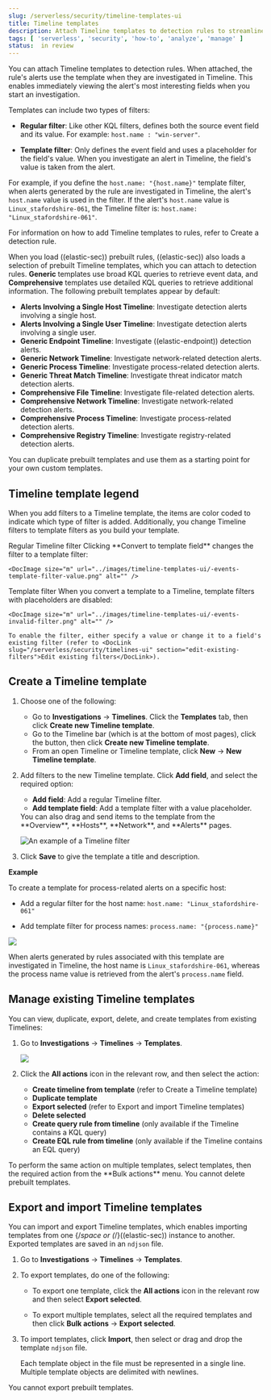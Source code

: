 ```yaml
---
slug: /serverless/security/timeline-templates-ui
title: Timeline templates
description: Attach Timeline templates to detection rules to streamline investigations.
tags: [ 'serverless', 'security', 'how-to', 'analyze', 'manage' ]
status:  in review
---
```


<DocBadge template="technical preview" />
<div id="timeline-templates-ui"></div>

You can attach Timeline templates to detection rules. When attached, the rule's alerts use the template when they are investigated in Timeline. This enables immediately viewing the alert's most interesting fields when you start an investigation.

Templates can include two types of filters:

* **Regular filter**: Like other KQL filters, defines both the source event field and its value. For example: `host.name : "win-server"`.

* **Template filter**: Only defines the event field and uses a placeholder
    for the field's value. When you investigate an alert in Timeline, the field's value is taken from the alert.

For example, if you define the `host.name: "{host.name}"` template filter, when alerts generated by the rule are investigated in Timeline, the alert's
`host.name` value is used in the filter. If the alert's `host.name` value is
`Linux_stafordshire-061`, the Timeline filter is:
`host.name: "Linux_stafordshire-061"`.

<DocCallOut title="Note">
For information on how to add Timeline templates to rules, refer to <DocLink slug="/serverless/security/rules-create">Create a detection rule</DocLink>.
</DocCallOut>

When you load ((elastic-sec)) prebuilt rules, ((elastic-sec)) also loads a selection of prebuilt Timeline templates, which you can attach to detection rules. **Generic** templates use broad KQL queries to retrieve event data, and **Comprehensive** templates use detailed KQL queries to retrieve additional information. The following prebuilt templates appear by default:

* **Alerts Involving a Single Host Timeline**: Investigate detection alerts involving a single host.
* **Alerts Involving a Single User Timeline**: Investigate detection alerts involving a single user.
* **Generic Endpoint Timeline**: Investigate ((elastic-endpoint)) detection alerts.
* **Generic Network Timeline**: Investigate network-related detection alerts.
* **Generic Process Timeline**: Investigate process-related detection alerts.
* **Generic Threat Match Timeline**: Investigate threat indicator match detection alerts.
* **Comprehensive File Timeline**: Investigate file-related detection alerts.
* **Comprehensive Network Timeline**: Investigate network-related detection alerts.
* **Comprehensive Process Timeline**: Investigate process-related detection alerts.
* **Comprehensive Registry Timeline**: Investigate registry-related detection alerts.

<DocCallOut title="Tip">
You can <DocLink slug="/serverless/security/timeline-templates-ui" section="manage-existing-timeline-templates">duplicate prebuilt templates</DocLink> and use them as
a starting point for your own custom templates.
</DocCallOut>

<div id="template-legend-ui"></div>

## Timeline template legend

When you add filters to a Timeline template, the items are color coded to
indicate which type of filter is added. Additionally, you change Timeline
filters to template filters as you build your template.

<DocDefList>
  <DocDefTerm>Regular Timeline filter</DocDefTerm>
  <DocDefDescription>
    Clicking **Convert to template field** changes the filter to a template filter:

    <DocImage size="m" url="../images/timeline-templates-ui/-events-template-filter-value.png" alt="" />
  </DocDefDescription>
  <DocDefTerm>Template filter</DocDefTerm>
  <DocDefDescription>
    <DocImage size="m" url="../images/timeline-templates-ui/-events-timeline-template-filter.png" alt="" />
    When you <DocLink slug="/serverless/security/timeline-templates-ui" section="manage-existing-timeline-templates">convert a template to a Timeline</DocLink>, template filters with placeholders are disabled:

    <DocImage size="m" url="../images/timeline-templates-ui/-events-invalid-filter.png" alt="" />

    To enable the filter, either specify a value or change it to a field's existing filter (refer to <DocLink slug="/serverless/security/timelines-ui" section="edit-existing-filters">Edit existing filters</DocLink>).
  </DocDefDescription>
</DocDefList>

<div id="create-timeline-template"></div>

## Create a Timeline template

1. Choose one of the following:
   * Go to **Investigations** → **Timelines**. Click the **Templates** tab, then click **Create new Timeline template**.
   * Go to the Timeline bar (which is at the bottom of most pages), click the <DocIcon type="plusInCircle" title="New Timeline" /> button, then click **Create new Timeline template**.
   * From an open Timeline or Timeline template, click **New** → **New Timeline template**.

1. Add filters to the new Timeline template. Click **Add field**, and select the required option:

    * **Add field**: Add a regular Timeline filter.
    * **Add template field**: Add a template filter with a value placeholder.

    <DocCallOut title="Tip">
    You can also drag and send items to the template from the **Overview**, **Hosts**, **Network**, and **Alerts** pages.
    </DocCallOut>

    ![An example of a Timeline filter](../images/timeline-templates-ui/-events-create-a-timeline-template-field.png)

1. Click **Save** to give the template a title and description.

**Example**

To create a template for process-related alerts on a specific host:

* Add a regular filter for the host name:
    `host.name: "Linux_stafordshire-061"`

* Add template filter for process names: `process.name: "{process.name}"`

![](../images/timeline-templates-ui/-events-template-query-example.png)

When alerts generated by rules associated with this template are investigated
in Timeline, the host name is `Linux_stafordshire-061`, whereas the process name
value is retrieved from the alert's `process.name` field.

<div id="man-templates-ui"></div>

## Manage existing Timeline templates

You can view, duplicate, export, delete, and create templates from existing Timelines:

1. Go to **Investigations** → **Timelines** → **Templates**.

    ![](../images/timeline-templates-ui/-events-all-actions-timeline-ui.png)

1. Click the **All actions** icon in the relevant row, and then select the action:

    * **Create timeline from template** (refer to <DocLink slug="/serverless/security/timeline-templates-ui" section="create-a-timeline-template">Create a Timeline template</DocLink>)
    * **Duplicate template**
    * **Export selected** (refer to <DocLink slug="/serverless/security/timeline-templates-ui" section="export-and-import-timeline-templates">Export and import Timeline templates</DocLink>)
    * **Delete selected**
    * **Create query rule from timeline** (only available if the Timeline contains a KQL query)
    * **Create EQL rule from timeline** (only available if the Timeline contains an EQL query)

<DocCallOut title="Tip">
To perform the same action on multiple templates, select templates, then the required action from the **Bulk actions** menu.
</DocCallOut>

<DocCallOut title="Note">
You cannot delete prebuilt templates.
</DocCallOut>

<div id="import-export-timeline-templates"></div>

## Export and import Timeline templates

You can import and export Timeline templates, which enables importing templates from one {/*space or (*/}((elastic-sec)) instance to another. Exported templates are saved in an `ndjson` file.

1. Go to **Investigations** → **Timelines** → **Templates**.
1. To export templates, do one of the following:

    * To export one template, click the **All actions** icon in the relevant row and then select **Export selected**.

    * To export multiple templates, select all the required templates and then click **Bulk actions** → **Export selected**.

1. To import templates, click **Import**, then select or drag and drop the template `ndjson` file.

    <DocCallOut title="Note">
    Each template object in the file must be represented in a single line.
    Multiple template objects are delimited with newlines.
    </DocCallOut>

<DocCallOut title="Note">
You cannot export prebuilt templates.
</DocCallOut>

